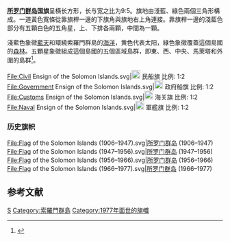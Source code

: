 {{National flag infobox|
Name = 所罗门群岛国旗|
Article = |
Image = Flag of the Solomon Islands.svg|
Use = 111000|
Symbol = |
Proportion = 1:2|
Adoption = 1977年11月18日|
Design = 由淺藍、綠色兩個三角形構成。一道黃色寬條從靠旗桿一邊的下旗角與旗地右上角連接。靠旗桿一邊的淺藍色部分有五顆白色的五角星，上、下排各兩顆，中間為一顆。|
Diminutive = |
}}

'''[[所罗门群岛|所罗门群岛]]国旗'''呈横长方形，长与宽之比为9:5。旗地由淺藍、綠色兩個三角形構成。一道黃色寬條從靠旗桿一邊的下旗角與旗地右上角連接。靠旗桿一邊的淺藍色部分有五顆白色的五角星，上、下排各兩顆，中間為一顆。

淺藍色象徵[[藍天|藍天]]和環繞索羅門群島的[[海洋|海洋]]，黄色代表太阳，綠色象徵覆蓋這個島國的[[森林|森林]]。五顆星象徵組成這個島國的五個區域島群，即東、西、中央、馬萊塔和外圍的島群<ref>{{cite web|title=所罗门群岛概况|url=http://world.people.com.cn/GB/8212/72474/72481/4984714.html|website=人民网|accessdate=2017-08-15|date=2006-11-01|archive-url=https://web.archive.org/web/20150922172504/http://world.people.com.cn/GB/8212/72474/72481/4984714.html|archive-date=2015-09-22|dead-url=yes}}</ref>。
<gallery>
File:Civil Ensign of the Solomon Islands.svg|[[File:FIAV_000100.svg|20px]] 民船旗 比例: 1:2
File:Government Ensign of the Solomon Islands.svg|[[File:FIAV_000010.svg|20px]] 政府船旗 比例: 1:2
File:Customs Ensign of the Solomon Islands.svg|[[File:FIAV_000010.svg|20px]] 海关旗 比例: 1:2
File:Naval Ensign of the Solomon Islands.svg|[[File:FIAV_000001.svg|20px]] 軍艦旗 比例: 1:2
</gallery>
===历史旗帜===
<gallery>
File:Flag of the Solomon Islands (1906–1947).svg|[[所罗门群岛|所罗门群岛]] (1906–1947)
File:Flag of the Solomon Islands (1947–1956).svg|[[所罗门群岛|所罗门群岛]] (1947–1956)
File:Flag of the Solomon Islands (1956–1966).svg|[[所罗门群岛|所罗门群岛]] (1956–1966)
File:Flag of the Solomon Islands (1966–1977).svg|[[所罗门群岛|所罗门群岛]] (1966–1977)

</gallery>

==参考文献==
{{reflist}}

{{大洋洲題目|旗帜}}

[[Category:国旗|S]]
[[Category:索羅門群島|Category:索羅門群島]]
[[Category:1977年面世的旗幟|Category:1977年面世的旗幟]]